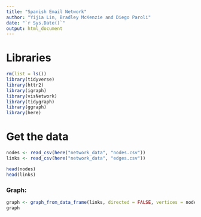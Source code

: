 ```yaml
---
title: "Spanish Email Network"
author: "Yijia Lin, Bradley McKenzie and Diego Paroli"
date: "`r Sys.Date()`"
output: html_document
---
```


# Libraries

```r
rm(list = ls())
library(tidyverse)
library(httr2)
library(igraph)
library(visNetwork)
library(tidygraph)
library(ggraph)
library(here)
```

# Get the data

```r
nodes <- read_csv(here("network_data", "nodes.csv"))
links <- read_csv(here("network_data", "edges.csv"))
```

```r
head(nodes)
head(links)
```
### Graph:

```r
graph <- graph_from_data_frame(links, directed = FALSE, vertices = nodes)
graph
```
